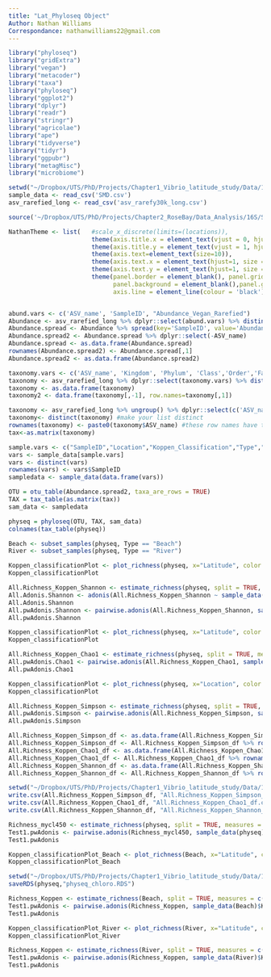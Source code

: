 ```yaml
---
title: "Lat_Phyloseq Object"
Author: Nathan Williams
Correspondance: nathanwilliams22@gmail.com
---
```


```r
library("phyloseq")
library("gridExtra")
library("vegan")
library("metacoder")
library("taxa")
library("phyloseq")
library("ggplot2")
library("dplyr")
library("readr")
library("stringr")
library("agricolae")
library("ape")
library("tidyverse")
library("tidyr")
library("ggpubr")
library("metagMisc")
library("microbiome")
```

```r
setwd("~/Dropbox/UTS/PhD/Projects/Chapter1_Vibrio_latitude_study/Data/16S/Data")
sample_data <- read_csv('SMD.csv')
asv_rarefied_long <- read_csv('asv_rarefy30k_long.csv')
```

```r
source('~/Dropbox/UTS/PhD/Projects/Chapter2_RoseBay/Data_Analysis/16S/Scripts/Pairwise.Adonis.r')
```

```r
NathanTheme <- list(   #scale_x_discrete(limits=(locations)),
                       theme(axis.title.x = element_text(vjust = 0, hjust = 0.5, size = 16)),
                       theme(axis.title.y = element_text(vjust = 1, hjust = 0.5, size = 16)),
                       theme(axis.text=element_text(size=10)),
                       theme(axis.text.x = element_text(hjust=1, size = 14, angle = 90)),
                       theme(axis.text.y = element_text(hjust=1, size = 14, angle = 0)),
                       theme(panel.border = element_blank(), panel.grid.major = element_blank(), 
                             panel.background = element_blank(),panel.grid.minor = element_blank(), 
                             axis.line = element_line(colour = 'black')))
```

```r

```

```r
abund.vars <- c('ASV_name', 'SampleID', "Abundance_Vegan_Rarefied")
Abundance <- asv_rarefied_long %>% dplyr::select(abund.vars) %>% distinct()
Abundance.spread <- Abundance %>% spread(key='SampleID', value='Abundance_Vegan_Rarefied', fill=0)
Abundance.spread2 <- Abundance.spread %>% dplyr::select(-ASV_name)
Abundance.spread <- as.data.frame(Abundance.spread)
rownames(Abundance.spread2) <- Abundance.spread[,1]
Abundance.spread2 <- as.data.frame(Abundance.spread2)
```

```r
taxonomy.vars <- c('ASV_name', 'Kingdom', 'Phylum', 'Class','Order','Family', 'Genus', 'Species','FGID', 'ASV')
taxonomy <- asv_rarefied_long %>% dplyr::select(taxonomy.vars) %>% distinct()
taxonomy <- as.data.frame(taxonomy)
taxonomy2 <- data.frame(taxonomy[,-1], row.names=taxonomy[,1])

taxonomy <- asv_rarefied_long %>% ungroup() %>% dplyr::select(c('ASV_name', 'Kingdom', 'Phylum', 'Class','Order','Family', 'Genus', 'Species'))
taxonomy<- distinct(taxonomy) #make your list distinct
rownames(taxonomy) <- paste0(taxonomy$ASV_name) #these row names have to match whatever is in your Abundance table (so it could be ASVid or FGID whatever you want)
tax<-as.matrix(taxonomy)
```

```r
sample.vars <- c("SampleID","Location","Koppen_Classification","Type","Latitude","mycl450")
vars <- sample_data[sample.vars]
vars <- distinct(vars)
rownames(vars) <- vars$SampleID
sampledata <- sample_data(data.frame(vars))

```

```r
OTU = otu_table(Abundance.spread2, taxa_are_rows = TRUE)
TAX = tax_table(as.matrix(tax))
sam_data <- sampledata
```

```r
physeq = phyloseq(OTU, TAX, sam_data)
colnames(tax_table(physeq))
```

```R
Beach <- subset_samples(physeq, Type == "Beach")
River <- subset_samples(physeq, Type == "River")
```

```R
Koppen_classificationPlot <- plot_richness(physeq, x="Latitude", color = "Koppen_Classification", measures=c("Shannon")) + geom_point(size=5, alpha=0.7) + NathanTheme
Koppen_classificationPlot
```

```r
All.Richness_Koppen_Shannon <- estimate_richness(physeq, split = TRUE, measures = c("Shannon"))
All.Adonis.Shannon <- adonis(All.Richness_Koppen_Shannon ~ sample_data(physeq)$Location, p.adjust.m = "bonferroni")
All.Adonis.Shannon
All.pwAdonis.Shannon <- pairwise.adonis(All.Richness_Koppen_Shannon, sample_data(physeq)$Location, p.adjust.m = "bonferroni")
All.pwAdonis.Shannon
```

```R
Koppen_classificationPlot <- plot_richness(physeq, x="Latitude", color = "Koppen_Classification", measures=c("Chao1")) + geom_point(size=5, alpha=0.7) + NathanTheme
Koppen_classificationPlot

All.Richness_Koppen_Chao1 <- estimate_richness(physeq, split = TRUE, measures = c("Chao1"))
All.pwAdonis.Chao1 <- pairwise.adonis(All.Richness_Koppen_Chao1, sample_data(physeq)$Koppen_Classification, p.adjust.m = "bonferroni")
All.pwAdonis.Chao1
```

```R
Koppen_classificationPlot <- plot_richness(physeq, x="Location", color = "Koppen_Classification", measures=c("Simpson")) + geom_point(size=5, alpha=0.7) + NathanTheme
Koppen_classificationPlot

All.Richness_Koppen_Simpson <- estimate_richness(physeq, split = TRUE, measures = c("Simpson"))
All.pwAdonis.Simpson <- pairwise.adonis(All.Richness_Koppen_Simpson, sample_data(physeq)$Koppen_Classification, p.adjust.m = "bonferroni")
All.pwAdonis.Simpson
```

```r
All.Richness_Koppen_Simpson_df <- as.data.frame(All.Richness_Koppen_Simpson)
All.Richness_Koppen_Simpson_df <- All.Richness_Koppen_Simpson_df %>% rownames_to_column("SampleID") %>% merge(sample_data, by = "SampleID")
All.Richness_Koppen_Chao1_df <- as.data.frame(All.Richness_Koppen_Chao1)
All.Richness_Koppen_Chao1_df <- All.Richness_Koppen_Chao1_df %>% rownames_to_column("SampleID") %>% merge(sample_data, by = "SampleID")
All.Richness_Koppen_Shannon_df <- as.data.frame(All.Richness_Koppen_Shannon)
All.Richness_Koppen_Shannon_df <- All.Richness_Koppen_Shannon_df %>% rownames_to_column("SampleID") %>% merge(sample_data, by = "SampleID")
```

```r
setwd("~/Dropbox/UTS/PhD/Projects/Chapter1_Vibrio_latitude_study/Data/16S/Data")
write.csv(All.Richness_Koppen_Simpson_df, "All.Richness_Koppen_Simpson_df.csv")
write.csv(All.Richness_Koppen_Chao1_df, "All.Richness_Koppen_Chao1_df.csv")
write.csv(All.Richness_Koppen_Shannon_df, "All.Richness_Koppen_Shannon_df.csv")
```

```r
Richness_mycl450 <- estimate_richness(physeq, split = TRUE, measures = c("Simpson"))
Test1.pwAdonis <- pairwise.adonis(Richness_mycl450, sample_data(physeq)$mycl450, p.adjust.m = "bonferroni")
Test1.pwAdonis
```

```R
Koppen_classificationPlot_Beach <- plot_richness(Beach, x="Latitude", color = "Koppen_Classification", measures=c("Simpson")) + geom_point(size=5, alpha=0.7) + NathanTheme
Koppen_classificationPlot_Beach
```

```r
setwd("~/Dropbox/UTS/PhD/Projects/Chapter1_Vibrio_latitude_study/Data/16S/Data")
saveRDS(physeq,"physeq_chloro.RDS")
```

```r
Richness_Koppen <- estimate_richness(Beach, split = TRUE, measures = c("Simpson"))
Test1.pwAdonis <- pairwise.adonis(Richness_Koppen, sample_data(Beach)$Koppen_Classification,p.adjust.m = "bonferroni")
Test1.pwAdonis
```

```R
Koppen_classificationPlot_River <- plot_richness(River, x="Latitude", color = "Koppen_Classification", measures=c("Simpson")) + geom_point(size=5, alpha=0.7) + NathanTheme
Koppen_classificationPlot_River
```

```r
Richness_Koppen <- estimate_richness(River, split = TRUE, measures = c("Simpson"))
Test1.pwAdonis <- pairwise.adonis(Richness_Koppen, sample_data(River)$Koppen_Classification,p.adjust.m = "bonferroni")
Test1.pwAdonis
```